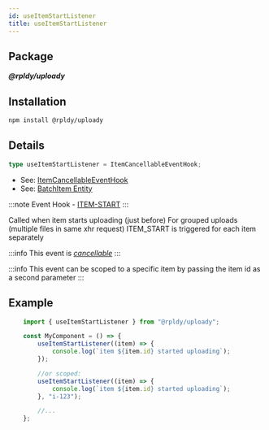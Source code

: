 ```yaml
---
id: useItemStartListener
title: useItemStartListener
---
```


## Package

**_@rpldy/uploady_**

## Installation

```bash npm2yarn
npm install @rpldy/uploady
```

## Details

```typescript
type useItemStartListener = ItemCancellableEventHook;
```

- See: [ItemCancellableEventHook](../types#itemcancellableeventhook)
- See: [BatchItem Entity](../entities#batchitem)

:::note
Event Hook - [ITEM-START](../events#itemStart)
:::

Called when item starts uploading (just before)
For grouped uploads (multiple files in same xhr request) ITEM_START is triggered for each item separately

:::info
This event is _[cancellable](../events#cancellable-events)_
:::

:::info
This event can be scoped to a specific item by passing the item id as a second parameter
:::

## Example

```javascript
    import { useItemStartListener } from "@rpldy/uploady";

    const MyComponent = () => {
        useItemStartListener((item) => {
            console.log(`item ${item.id} started uploading`);
        });

        //or scoped:
        useItemStartListener((item) => {
            console.log(`item ${item.id} started uploading`);
        }, "i-123");

        //...
    };
```
